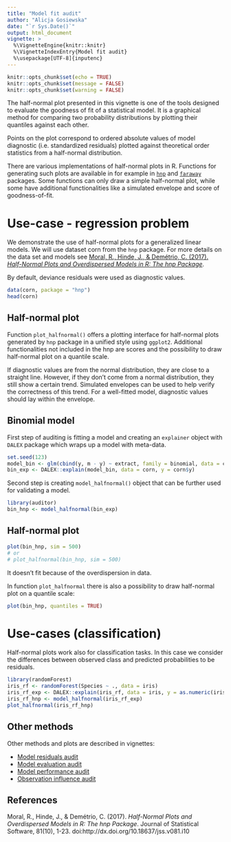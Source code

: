 ---
title: "Model fit audit"
author: "Alicja Gosiewska"
date: "`r Sys.Date()`"
output: html_document
vignette: >
  %\VignetteEngine{knitr::knitr}
  %\VignetteIndexEntry{Model fit audit}
  %\usepackage[UTF-8]{inputenc}
---


```{r setup, include=FALSE}
knitr::opts_chunk$set(echo = TRUE)
knitr::opts_chunk$set(message = FALSE)
knitr::opts_chunk$set(warning = FALSE)
```


The half-normal plot presented in this vignette is one of the tools designed to evaluate the goodness of fit of a statistical model. It is a graphical method for comparing two probability distributions by plotting their quantiles against each other.

Points on the plot correspond to ordered absolute values of model diagnostic (i.e. standardized residuals) plotted against theoretical order statistics from a half-normal distribution.

There are various implementations of half-normal plots in R. Functions for generating such plots are available in for example in  [`hnp`](https://cran.r-project.org/package=hnp) and [`faraway`](https://cran.r-project.org/package=faraway) packages. Some functions can only draw a simple half-normal plot, while some have additional functionalities like a simulated envelope and score of goodness-of-fit. 


# Use-case - regression problem

We demonstrate the use of half-normal plots for a generalized linear models. We will use dataset corn from the `hnp` package. For more details on the data set and models see [Moral, R., Hinde, J., & Demétrio, C. (2017). *Half-Normal Plots and Overdispersed Models in R: The hnp Package*](https://www.jstatsoft.org/article/view/v081i10).

By default, deviance residuals were used as diagnostic values.

```{r}
data(corn, package = "hnp")
head(corn)
```


## Half-normal plot

Function `plot_halfnormal()` offers a plotting interface for half-normal plots generated by `hnp` package in a unified style using `ggplot2`. Additional functionalities not included in the hnp are scores and the possibility to draw half-normal plot on a quantile scale.


If diagnostic values are from the normal distribution, they are close to a straight line. However, if they don't come from a normal distribution, they still show a certain trend. Simulated envelopes can be used to help verify the correctness of this trend. For a well-fitted model, diagnostic values should lay within the envelope.


## Binomial model

First step of auditing is fitting a model and creating an `explainer` object with `DALEX` package which wraps up a model with meta-data.

```{r results='hide'}
set.seed(123)
model_bin <- glm(cbind(y, m - y) ~ extract, family = binomial, data = corn)
bin_exp <- DALEX::explain(model_bin, data = corn, y = corn$y)
```

Second step is creating `model_halfnormal()` object that can be further used for validating a model.


```{r}
library(auditor)
bin_hnp <- model_halfnormal(bin_exp)
```


## Half-normal plot

```{r}
plot(bin_hnp, sim = 500)
# or
# plot_halfnormal(bin_hnp, sim = 500)
```

It doesn't fit because of the overdispersion in data.


In function `plot_halfnormal` there is also a possibility to draw half-normal plot on a quantile scale:

```{r}
plot(bin_hnp, quantiles = TRUE)
```

# Use-cases (classification)

Half-normal plots work also for classification tasks. In this case we consider the differences between observed class and predicted probabilities to be residuals. 

```{r results='hide'}
library(randomForest)
iris_rf <- randomForest(Species ~ ., data = iris)
iris_rf_exp <- DALEX::explain(iris_rf, data = iris, y = as.numeric(iris$Species) - 1)
iris_rf_hnp <- model_halfnormal(iris_rf_exp)
plot_halfnormal(iris_rf_hnp)
```


## Other methods

Other methods and plots are described in vignettes: 

* [Model residuals audit](https://modeloriented.github.io/auditor/articles/model_residuals_audit.html)
* [Model evaluation audit](https://modeloriented.github.io/auditor/articles/model_evaluation_audit.html)
* [Model performance audit](https://modeloriented.github.io/auditor/articles/model_performance_audit.html)
* [Observation influence audit](https://modeloriented.github.io/auditor/articles/observation_influence_audit.html)


## References

Moral, R., Hinde, J., & Demétrio, C. (2017). *Half-Normal Plots and Overdispersed Models in R: The hnp Package*. Journal of Statistical Software, 81(10), 1-23. doi:http://dx.doi.org/10.18637/jss.v081.i10
